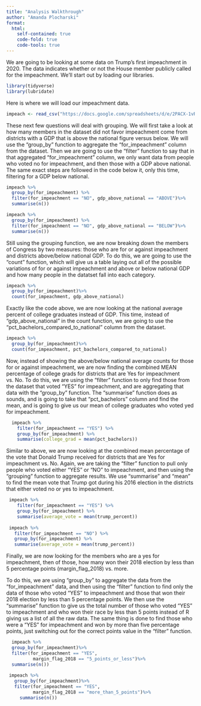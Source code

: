 ```yaml
---
title: "Analysis Walkthrough"
author: "Amanda Plocharski"
format:
  html:
    self-contained: true
    code-fold: true
    code-tools: true
---
```



We are going to be looking at some data on Trump's first impeachment in 2020. The data indicates whether or not the House member publicly called for the impeachment. We'll start out by loading our libraries.
```r
library(tidyverse)
library(lubridate)
```

Here is where we will load our impeachment data. 

```r
impeach <- read_csv("https://docs.google.com/spreadsheets/d/e/2PACX-1vRh8d5JaDqBtByzNw2JZF3idaACobDhhk-p7chJoktA0HawELHFOvjQOqCpzGA4MGONvPlR7GASqW-K/pub?gid=1765341510&single=true&output=csv")
```

These next few questions will deal with grouping. We will first take a look at how many members in the dataset did not favor impeachment come from districts with a GDP that is above the national figure versus below. We will use the "group_by" function to aggregate the "for_impeachment" column from the dataset. Then we are going to use the "filter" function to say that in that aggregated "for_impeachment" column, we only want data from people who voted no for impeachment, and then those with a GDP above national. The same exact steps are followed in the code below it, only this time, filtering for a GDP below national.
```r

impeach %>% 
  group_by(for_impeachment) %>% 
  filter(for_impeachment == "NO", gdp_above_national == "ABOVE")%>%
  summarise(n())

impeach %>% 
  group_by(for_impeachment) %>% 
  filter(for_impeachment == "NO", gdp_above_national == "BELOW")%>%
  summarise(n())
```

Still using the grouping function, we are now breaking down the members of Congress by two measures: those who are for or against impeachment and districts above/below national GDP. To do this, we are going to use the "count" function, which will give us a table laying out all of the possible variations of for or against impeachment and above or below national GDP and how many people in the datatset fall into each category.
```r

impeach %>% 
  group_by(for_impeachment)%>%
  count(for_impeachment, gdp_above_national)
```

Exactly like the code above, we are now looking at the national average percent of college graduates instead of GDP. This time, instead of "gdp_above_national" in the count function, we are going to use the "pct_bachelors_compared_to_national" column from the dataset.
```r

impeach %>% 
  group_by(for_impeachment)%>%
  count(for_impeachment, pct_bachelors_compared_to_national)
```

Now, instead of showing the above/below national average counts for those for or 
against impeachment, we are now finding the combined MEAN percentage of college
grads for districts that are Yes for impeachment vs. No. To do this, we are using the "filter" function to only find those from the dataset that voted "YES" for impeachment, and are aggregating that data with the "group_by" function. The "summarise" function does as sounds, and is going to take that "pct_bachelors" column and find the mean, and is going to give us our mean of college graduates who voted yed for impeachment. 
```r

  impeach %>% 
    filter(for_impeachment == "YES") %>% 
    group_by(for_impeachment) %>% 
    summarise(college_grad = mean(pct_bachelors)) 
```

Similar to above, we are now looking at the combined mean percentage of 
the vote that Donald Trump received for districts that are Yes for impeachment vs. No. Again, we are taking the "filter" function to pull only people who voted either "YES" or "NO" to impeachment, and then using the "grouping" function to aggregate results. We use "summarise" and "mean" to find the mean vote that Trump got during his 2016 election in the districts that either voted no or yes to impeachment. 
```r
 impeach %>% 
    filter(for_impeachment == "YES") %>% 
    group_by(for_impeachment) %>% 
    summarise(average_vote = mean(trump_percent)) 
 
 impeach %>% 
   filter(for_impeachment == "NO") %>% 
   group_by(for_impeachment) %>% 
   summarise(average_vote = mean(trump_percent))
```

Finally, we are now looking for the members who are a yes for impeachment, then of those, how many won their 2018 election by less than 5 percentage points (margin_flag_2018) vs. more.

To do this, we are using "group_by" to aggregate the data from the "for_impeachment" data, and then using the "filter" function to find only the data of those who voted "YES" to impeachment and those that won their 2018 election by less than 5 percentage points. We then use the "summarise" function to give us the total number of those who voted "YES" to impeachment and who won their race by less than 5 points instead of R giving us a list of all the raw data. The same thing is done to find those who were a "YES" for impeachment and won by more than five percentage points, just switching out for the correct points value in the "filter" function.
```r
  impeach %>% 
  group_by(for_impeachment)%>%
  filter(for_impeachment == "YES",
          margin_flag_2018 == "5_points_or_less")%>%
  summarise(n())
 
 impeach %>% 
   group_by(for_impeachment)%>%
   filter(for_impeachment == "YES",
          margin_flag_2018 == "more_than_5_points")%>%
     summarise(n())
```

